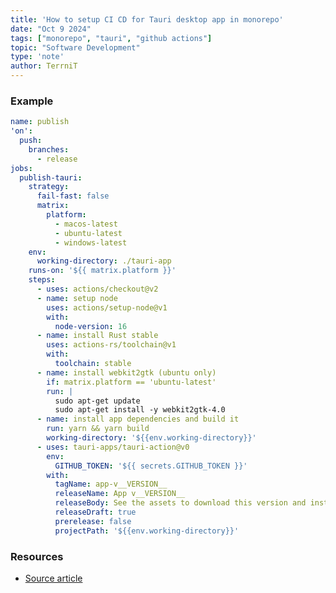 ```yaml
---
title: 'How to setup CI CD for Tauri desktop app in monorepo'
date: "Oct 9 2024"
tags: ["monorepo", "tauri", "github actions"]
topic: "Software Development"
type: 'note'
author: TerrniT
---
```


### Example   
```yaml
name: publish
'on':
  push:
    branches:
      - release
jobs:
  publish-tauri:
    strategy:
      fail-fast: false
      matrix:
        platform:
          - macos-latest
          - ubuntu-latest
          - windows-latest
    env:
      working-directory: ./tauri-app
    runs-on: '${{ matrix.platform }}'
    steps:
      - uses: actions/checkout@v2
      - name: setup node
        uses: actions/setup-node@v1
        with:
          node-version: 16
      - name: install Rust stable
        uses: actions-rs/toolchain@v1
        with:
          toolchain: stable
      - name: install webkit2gtk (ubuntu only)
        if: matrix.platform == 'ubuntu-latest'
        run: |
          sudo apt-get update
          sudo apt-get install -y webkit2gtk-4.0
      - name: install app dependencies and build it
        run: yarn && yarn build
        working-directory: '${{env.working-directory}}'
      - uses: tauri-apps/tauri-action@v0
        env:
          GITHUB_TOKEN: '${{ secrets.GITHUB_TOKEN }}'
        with:
          tagName: app-v__VERSION__
          releaseName: App v__VERSION__
          releaseBody: See the assets to download this version and install.
          releaseDraft: true
          prerelease: false
          projectPath: '${{env.working-directory}}'
```
   
### Resources
- [Source article](https://dev.to/bayswaterpc/setting-up-ci-cd-for-tauri-in-a-monorepo-1fa3)
   
   
